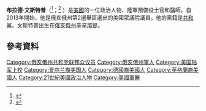 '''布拉德·文斯特普'''（{{lang-en|Brad Wenstrup}}<ref>{{cite web|url=http://beta.congress.gov/member/brad-wenstrup/2152/|title=Brad R. Wenstrup – Congress.gov – Library of Congress|work=congress.gov|accessdate=22 April 2015|archive-date=2014-04-09|archive-url=https://web.archive.org/web/20140409025255/http://beta.congress.gov/member/brad-wenstrup/2152|dead-url=no}}</ref>；{{bd|1958年|6月17日}}<ref>{{cite web |url=http://www.ballotpedia.org/wiki/index.php/Brad_Wenstrup |title=Brad Wenstrup |publisher=Ballotpedia |date= |accessdate=March 8, 2012 |archive-date=2015-02-20 |archive-url=https://web.archive.org/web/20150220070040/http://ballotpedia.org/wiki/index.php/Brad_Wenstrup |dead-url=no }}</ref> ）是[[美國|美國]]的一位政治人物、陸軍預備役士官和醫師。自2013年開始，他是俄亥俄州第2選舉區選出的美國眾議院議員。他的黨籍是[[共和黨_(美國)|共和黨]]。文斯特普出生在[[俄亥俄州|俄亥俄州]][[辛辛那提|辛辛那提]]。
== 參考資料 ==
{{reflist}}
{{US-poli-bio-stub}}
{{normdaten}}
{{DEFAULTSORT:wenstrup}}
[[Category:俄亥俄州共和党联邦众议员|Category:俄亥俄州共和党联邦众议员]]
[[Category:俄亥俄州軍人|Category:俄亥俄州軍人]]
[[Category:美国陆军上校|Category:美国陆军上校]]
[[Category:爱尔兰裔美国人|Category:爱尔兰裔美国人]]
[[Category:德國裔美國人|Category:德國裔美國人]]
[[Category:英格蘭裔美國人|Category:英格蘭裔美國人]]
[[Category:21世紀美國政治人物|Category:21世紀美國政治人物]]
[[Category:美國軍醫|Category:美國軍醫]]